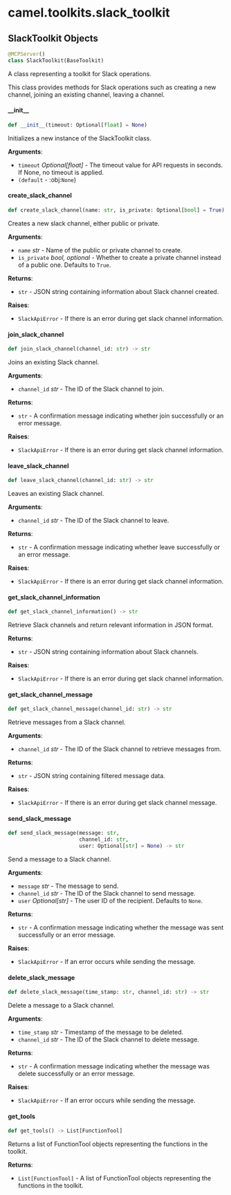 <a id="camel.toolkits.slack_toolkit"></a>

# camel.toolkits.slack\_toolkit

<a id="camel.toolkits.slack_toolkit.SlackToolkit"></a>

## SlackToolkit Objects

```python
@MCPServer()
class SlackToolkit(BaseToolkit)
```

A class representing a toolkit for Slack operations.

This class provides methods for Slack operations such as creating a new
channel, joining an existing channel, leaving a channel.

<a id="camel.toolkits.slack_toolkit.SlackToolkit.__init__"></a>

#### \_\_init\_\_

```python
def __init__(timeout: Optional[float] = None)
```

Initializes a new instance of the SlackToolkit class.

**Arguments**:

- `timeout` _Optional[float]_ - The timeout value for API requests
  in seconds. If None, no timeout is applied.
- `(default` - :obj:`None`)

<a id="camel.toolkits.slack_toolkit.SlackToolkit.create_slack_channel"></a>

#### create\_slack\_channel

```python
def create_slack_channel(name: str, is_private: Optional[bool] = True) -> str
```

Creates a new slack channel, either public or private.

**Arguments**:

- `name` _str_ - Name of the public or private channel to create.
- `is_private` _bool, optional_ - Whether to create a private channel
  instead of a public one. Defaults to `True`.
  

**Returns**:

- `str` - JSON string containing information about Slack
  channel created.
  

**Raises**:

- `SlackApiError` - If there is an error during get slack channel
  information.

<a id="camel.toolkits.slack_toolkit.SlackToolkit.join_slack_channel"></a>

#### join\_slack\_channel

```python
def join_slack_channel(channel_id: str) -> str
```

Joins an existing Slack channel.

**Arguments**:

- `channel_id` _str_ - The ID of the Slack channel to join.
  

**Returns**:

- `str` - A confirmation message indicating whether join successfully
  or an error message.
  

**Raises**:

- `SlackApiError` - If there is an error during get slack channel
  information.

<a id="camel.toolkits.slack_toolkit.SlackToolkit.leave_slack_channel"></a>

#### leave\_slack\_channel

```python
def leave_slack_channel(channel_id: str) -> str
```

Leaves an existing Slack channel.

**Arguments**:

- `channel_id` _str_ - The ID of the Slack channel to leave.
  

**Returns**:

- `str` - A confirmation message indicating whether leave successfully
  or an error message.
  

**Raises**:

- `SlackApiError` - If there is an error during get slack channel
  information.

<a id="camel.toolkits.slack_toolkit.SlackToolkit.get_slack_channel_information"></a>

#### get\_slack\_channel\_information

```python
def get_slack_channel_information() -> str
```

Retrieve Slack channels and return relevant information in JSON
format.

**Returns**:

- `str` - JSON string containing information about Slack channels.
  

**Raises**:

- `SlackApiError` - If there is an error during get slack channel
  information.

<a id="camel.toolkits.slack_toolkit.SlackToolkit.get_slack_channel_message"></a>

#### get\_slack\_channel\_message

```python
def get_slack_channel_message(channel_id: str) -> str
```

Retrieve messages from a Slack channel.

**Arguments**:

- `channel_id` _str_ - The ID of the Slack channel to retrieve messages
  from.
  

**Returns**:

- `str` - JSON string containing filtered message data.
  

**Raises**:

- `SlackApiError` - If there is an error during get
  slack channel message.

<a id="camel.toolkits.slack_toolkit.SlackToolkit.send_slack_message"></a>

#### send\_slack\_message

```python
def send_slack_message(message: str,
                       channel_id: str,
                       user: Optional[str] = None) -> str
```

Send a message to a Slack channel.

**Arguments**:

- `message` _str_ - The message to send.
- `channel_id` _str_ - The ID of the Slack channel to send message.
- `user` _Optional[str]_ - The user ID of the recipient.
  Defaults to `None`.
  

**Returns**:

- `str` - A confirmation message indicating whether the message was sent
  successfully or an error message.
  

**Raises**:

- `SlackApiError` - If an error occurs while sending the message.

<a id="camel.toolkits.slack_toolkit.SlackToolkit.delete_slack_message"></a>

#### delete\_slack\_message

```python
def delete_slack_message(time_stamp: str, channel_id: str) -> str
```

Delete a message to a Slack channel.

**Arguments**:

- `time_stamp` _str_ - Timestamp of the message to be deleted.
- `channel_id` _str_ - The ID of the Slack channel to delete message.
  

**Returns**:

- `str` - A confirmation message indicating whether the message
  was delete successfully or an error message.
  

**Raises**:

- `SlackApiError` - If an error occurs while sending the message.

<a id="camel.toolkits.slack_toolkit.SlackToolkit.get_tools"></a>

#### get\_tools

```python
def get_tools() -> List[FunctionTool]
```

Returns a list of FunctionTool objects representing the
functions in the toolkit.

**Returns**:

- `List[FunctionTool]` - A list of FunctionTool objects
  representing the functions in the toolkit.


